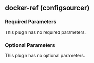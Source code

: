 ## docker-ref (configsourcer)

### Required Parameters

This plugin has no required parameters.

### Optional Parameters

This plugin has no optional parameters.
